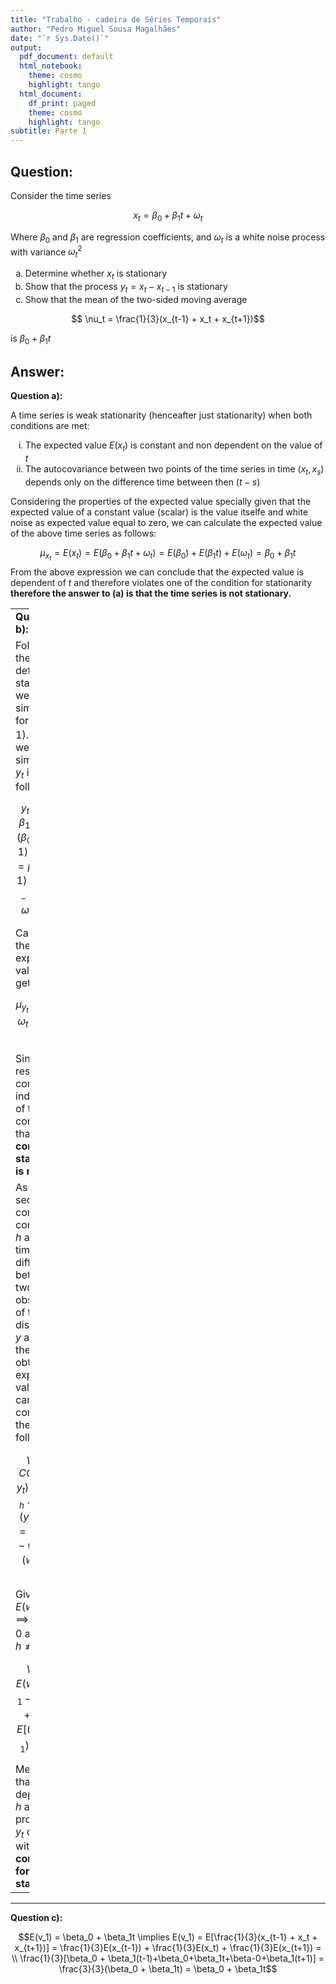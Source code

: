 ```yaml
---
title: "Trabalho - cadeira de Séries Temporais"
author: "Pedro Miguel Sousa Magalhães"
date: "`r Sys.Date()`"
output:
  pdf_document: default
  html_notebook:
    theme: cosmo
    highlight: tango
  html_document:
    df_print: paged
    theme: cosmo
    highlight: tango
subtitle: Parte 1
---
```



## Question:

Consider the time series

$$ x_t = \beta_0 + \beta_1t + \omega_t$$

Where $\beta_0$ and $\beta_1$ are regression coefficients, and $\omega_t$ is a white noise process with variance $\omega_t^2$

(a) Determine whether $x_t$ is stationary
(b) Show that the process $y_t = x_t - x_{t-1}$ is stationary
(c) Show that the mean of the two-sided moving average

$$ \nu_t = \frac{1}{3}(x_{t-1} + x_t + x_{t+1})$$ 

is $\beta_0 + \beta_1t$

## Answer:

**Question a):**

A time series is weak stationarity (henceafter just stationarity) when both conditions are met:

i) The expected value $E(x_t)$ is constant and non dependent on the value of $t$
ii) The autocovariance between two points of the time series in time $(x_t, x_s)$ depends only on the difference time between then $(t-s)$

Considering the properties of the expected value specially given that the expected value of a constant value (scalar) is the value itselfe and white noise as expected value equal to zero, we can calculate the expected value of the above time series as follows:

$$\mu_{x_t} = E(x_t) = E(\beta_0 + \beta_1t + \omega_t) = E(\beta_0) + E(\beta_1t)+E(\omega_t) = \beta_0 + \beta_1t $$
From the above expression we can conclude that the expected value is dependent of $t$ and therefore violates one of the condition for stationarity **therefore the answer to (a) is that the time series is not stationary.**

---
**Question b):**

Following the above definition of stationarity we follow a similar test for $y_t$ (or lag 1). But first we can simplify the $y_t$ into the following:

$$y_t = (\beta_0 + \beta_1t + \omega_t) - (\beta_0 + \beta_1(t-1)+ \omega_{t-1}) = \beta_1(t - t + 1) + \omega_t - \omega_{t-1} = \beta_1 + \omega_t - \omega_{t-1}$$

Calculating the expected value we get:

$$\mu_{y_t} = E(\beta_1 + \omega_t - \omega_{t-1}) = \beta_1$$

Since the result is a constant independent of t we can conclude that the **first condition of stationarity is met**.

As for the second condition considering $h$ as the time difference between two observation of the distribution $y$ and given the results obtained as expected value we can conclude the following

$$\gamma_y(h) = COV(y_{t+h}, y_t) = E[(y_{t+h} - \mu_{y,t+h})(y_t-\mu_{y,t})] = E[(w_{t+h}-w_{t+h-1})(w_t-w_{t-1})]$$
Given that $E(w) = 0 \implies \gamma_y(h) = 0$ and when $h \ne 0$ then:

$$\gamma_y(h) = E(w_t^2 - w_{t-1} - w_tw_{t-1}+w_t^2) = E[(w_t-w_{t-1})^2] = \sigma_w^2$$

Meanting that it depends on $h$ and hence proves that $y_t$ complies with **both conditions for stationarity.**

---
---
**Question c):**

$$E(v_1) = \beta_0 + \beta_1t \implies E(v_1) = E[\frac{1}{3}(x_{t-1} + x_t + x_{t+1})] = \frac{1}{3}E(x_{t-1}) + \frac{1}{3}E(x_t) + \frac{1}{3}E(x_{t+1}) = \\ \frac{1}{3}[\beta_0 + \beta_1(t-1)+\beta_0+\beta_1t+\beta-0+\beta_1(t+1)] = \frac{3}{3}(\beta_0 + \beta_1t) = \beta_0 + \beta_1t$$

